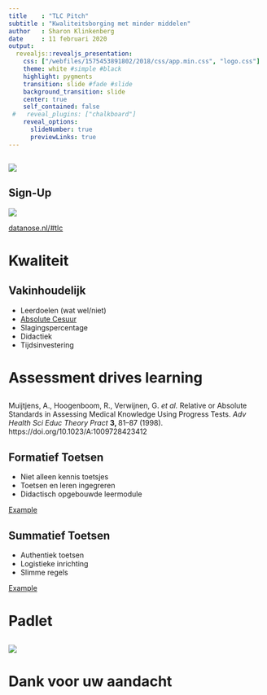 ```yaml
---
title    : "TLC Pitch"
subtitle : "Kwaliteitsborging met minder middelen" 
author   : Sharon Klinkenberg
date     : 11 februari 2020
output: 
  revealjs::revealjs_presentation:
    css: ["/webfiles/1575453891802/2018/css/app.min.css", "logo.css"]
    theme: white #simple #black
    highlight: pygments
    transition: slide #fade #slide
    background_transition: slide
    center: true
    self_contained: false
 #   reveal_plugins: ["chalkboard"]
    reveal_options:
      slideNumber: true
      previewLinks: true
---
```


## {data-background=#BC0031}

<img style="border:0px; background-color:transparent;" src="images/TLC_logo.png">

## Sign-Up

<img src="images/TLC_sign-up.png">

[datanose.nl/#tlc](http://datanose.nl/#tlc)

# Kwaliteit {data-background=#BC0031}

## Vakinhoudelijk

* Leerdoelen (wat wel/niet)
* [Absolute Cesuur](https://www.toetsen-examineren.nl/toetskwaliteit/de-absolute-cesuur/)
* Slagingspercentage
* Didactiek
* Tijdsinvestering

# Assessment drives learning {data-background=#BC0031}

##

<p class="c-bibliographic-information__citation">Muijtjens, A., Hoogenboom, R., Verwijnen, G. <i>et al.</i> Relative or Absolute Standards in Assessing Medical Knowledge Using Progress Tests.
<i>Adv Health Sci Educ Theory Pract</i> <b>3, </b>81–87 (1998). https://doi.org/10.1023/A:1009728423412</p>

## Formatief Toetsen 

* Niet alleen kennis toetsjes
* Toetsen en leren ingegreren
* Didactisch opgebouwde leermodule

[Example](https://uva.testvision.nl/online/fe/login_tvb.htm)

## Summatief Toetsen

* Authentiek toetsen
* Logistieke inrichting
* Slimme regels

[Example](https://icto-psy.github.io/workflow_digital_assessment/pre_exam_workflow.html)

# Padlet {data-background=#BC0031}

##

<img src="images/Kwalitatief_goed_onderwijs.jpg">

## {data-background-iframe="https://padlet.com/s_klinkenberg1/bkosselu8lcd"}

# Dank voor uw aandacht {data-background=#BC0031}